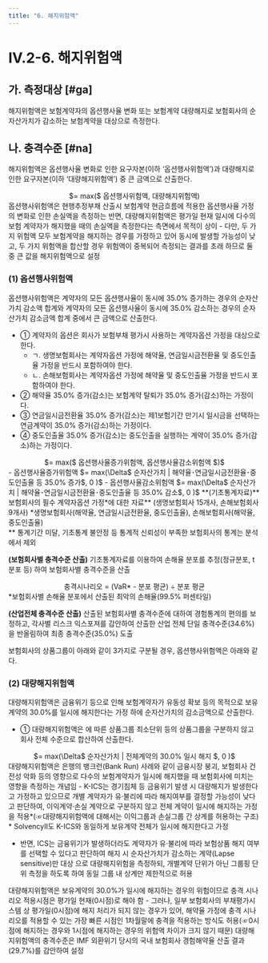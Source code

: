 ```yaml
---
title: "6. 해지위험액"
---
```

# IV.2-6. 해지위험액

## 가. 측정대상 [#ga]
해지위험액은 보험계약자의 옵션행사율 변화 또는 보험계약 대량해지로 보험회사의 순자산가치가 감소하는 보험계약을 대상으로 측정한다.

## 나. 충격수준 [#na]
해지위험액은 옵션행사율 변화로 인한 요구자본(이하 ‘옵션행사위험액’)과 대량해지로 인한 요구자본(이하 ‘대량해지위험액’) 중 큰 금액으로 산출한다.

<Math>
해지위험액
<center>
 $= max($ 옵션행사위험액, 대량해지위험액)
</center>
</Math>

<Accordion  activeIndex={[]}>
<AccordionTab header="옵션행사위험액과 대량해지위험액 중 큰 값으로 설정하는 이유">
옵션행사위험액은 현행추정부채 산출시 보험계약 현금흐름에 적용한 옵션행사율 가정의 변화로 인한 손실액을 측정하는 반면, 대량해지위험액은 평가일 현재 일시에 다수의 보험 계약자가 해지했을 때의 손실액을 측정한다는 측면에서 목적이 상이
- 다만, 두 가지 위험액 모두 보험계약을 해지하는 경우를 가정하고 있어 동시에 발생할 가능성이 낮고, 두 가지 위험액을 합산할 경우 위험액이 중복되어 측정되는 결과를 초래 하므로 둘 중 큰 값을 해지위험액으로 설정
</AccordionTab>
</Accordion>

### (1) 옵션행사위험액
옵션행사위험액은 계약자의 모든 옵션행사율이 동시에 35.0% 증가하는 경우의 순자산가치 감소액 합계와 계약자의 모든 옵션행사율이 동시에 35.0% 감소하는 경우의 순자산가치 감소금액 합계 중에서 큰 금액으로 산출한다.

- ① 계약자의 옵션은 회사가 보험부채 평가시 사용하는 계약자옵션 가정을 대상으로 한다.
  - ㄱ. 생명보험회사는 계약자옵션 가정에 해약율, 연금일시금전환율 및 중도인출율 가정을 반드시 포함하여야 한다.
  - ㄴ. 손해보험회사는 계약자옵션 가정에 해약율 및 중도인출율 가정을 반드시 포함하여야 한다.
- ② 해약율 35.0% 증가(감소)는 보험계약 탈퇴가 35.0% 증가(감소)하는 가정이다.
- ③ 연금일시금전환율 35.0% 증가(감소)는 제1보험기간 만기시 일시금을 선택하는 연금계약이 35.0% 증가(감소)하는 가정이다.
- ④ 중도인출율 35.0% 증가(감소)는 중도인출을 실행하는 계약이 35.0% 증가(감소)하는 가정이다.

<Math>
옵션행사위험액
<center>
 $= max($ 옵션행사율증가위험액, 옵션행사율감소위험액 $)$
</center>
- 옵션행사율증가위험액 $= max(\Delta$ 순자산가치 | 해약율･연금일시금전환율･중도인출율 등 35.0% 증가$, 0 )$
- 옵션행사율감소위험액 $= max(\Delta$ 순자산가치 | 해약율･연금일시금전환율･중도인출율 등 35.0% 감소$, 0 )$
</Math>

<Accordion  activeIndex={[]}>
<AccordionTab header="옵션행사위험액의 충격수준 도출 근거">
**(기초통계자료)** 보험회사의 필수 계약자옵션 가정*에 대한 자료** (생명보험회사 15개사, 손해보험회사 9개사)
<SubText>
*생명보험회사(해약율, 연금일시금전환율, 중도인출율), 손해보험회사(해약율, 중도인출율)<br/>
** 통계기간 미달, 기초통계 불안정 등 통계적 신뢰성이 부족한 보험회사의 통계는 분석에서 제외
</SubText>

**(보험회사별 충격수준 산출)** 기초통계자료를 이용하여 손해율 분포를 추정(정규분포, t분포 등) 하여 보험회사별 충격수준을 산출
<center>
충격시나리오 = (VaR* - 분포 평균) ÷ 분포 평균
</center>

<SubText>
*보험회사별 손해율 분포에서 산출된 최악의 손해율(99.5% 퍼센타일)
</SubText>

**(산업전체 충격수준 산출)** 산출된 보험회사별 충격수준에 대하여 경험통계의 편의를 보정하고, 각사별 리스크 익스포져를 감안하여 산출한 산업 전체 단일 충격수준(34.6%)을 반올림하여 최종 충격수준(35.0%) 도출

</AccordionTab>
<AccordionTab header="옵션행사위험액 산출 예시">
보험회사의 상품그룹이 아래와 같이 3가지로 구분될 경우, 옵션행사위험액은 아래와 같다.
<CenterImg src ="/kics/426_1.png" />
</AccordionTab>
</Accordion>


### (2) 대량해지위험액
대량해지위험액은 금융위기 등으로 인해 보험계약자가 유동성 확보 등의 목적으로 보유계약의 30.0%를 일시에 해지한다는 가정 하에 순자산가치의 감소금액으로 산출한다.
- ① 대량해지위험액은 <OverlayDemo id="421_마" />에 따른 상품그룹 최소단위 등의 상품그룹을 구분하지 않고 회사 전체 수준으로 합산하여 산출한다.

<Math>
대량해지위험액
<center>
 $= max(\Delta$ 순자산가치 | 전체계약의 30.0% 일시 해지 $, 0 )$
</center>
</Math>

<Accordion  activeIndex={[]}>
<AccordionTab header="대량해지위험액에 대해 전체계약의 30%가 일시에 해지한다고 가정하는 이유">
대량해지위험액은 은행의 뱅크런(Bank Run) 사례와 같이 금융시장 붕괴, 보험회사 건전성 악화 등의 영향으로 다수의 보험계약자가 일시에 해지했을 때 보험회사에 미치는 영향을 측정하는 개념임
- K-ICS는 경기침체 등 금융위기 발생 시 대량해지가 발생한다고 가정하고 있으므로 개별 계약자가 유·불리에 따라 해지여부를 결정할 가능성이 낮다고 판단하여, 이익계약·손실 계약으로 구분하지 않고 전체 계약이 일시에 해지하는 가정을 적용*(☞대량해지위험액에 대해서는 이익그룹과 손실그룹 간 상계를 허용하는 구조)
<SubText>* SolvencyII도 K-ICS와 동일하게 보유계약 전체가 일시에 해지한다고 가정</SubText>

- 반면, ICS는 금융위기가 발생하더라도 계약자가 유·불리에 따라 보험상품 해지 여부를 선택할 수 있다고 판단하여 해지 시 순자산가치가 감소하는 계약(Lapse sensitive)만 대상 으로 대량해지위험을 측정하되, 개별계약 단위가 아닌 그룹핑 단위 측정을 하도록 하여 동일 그룹 내 상계만 제한적으로 허용
</AccordionTab>
<AccordionTab header="대량해지위험액의 충격 시나리오 적용시점">
대량해지위험액은 보유계약의 30.0%가 일시에 해지하는 경우의 위험이므로 충격 시나리오 적용시점은 평가일 현재(0시점)로 해야 함
- 그러나, 일부 보험회사의 부채평가시스템 상 평가일(0시점)에 해지 처리가 되지 않는 경우가 있어, 해약율 가정에 충격 시나리오를 적용할 수 있는 가장 빠른 시점인 1차월말에 충격을 적용하는 방식도 허용(☞0시점에 해지하는 경우와 1시점에 해지하는 경우의 위험액 차이가 크지 않기 때문)
</AccordionTab>
<AccordionTab header="대량해지위험액의 충격수준 도출 근거">
대량해지위험액의 충격수준은 IMF 외환위기 당시의 국내 보험회사 경험해약율 산출 결과 (29.7%)를 감안하여 설정
</AccordionTab>
</Accordion>

